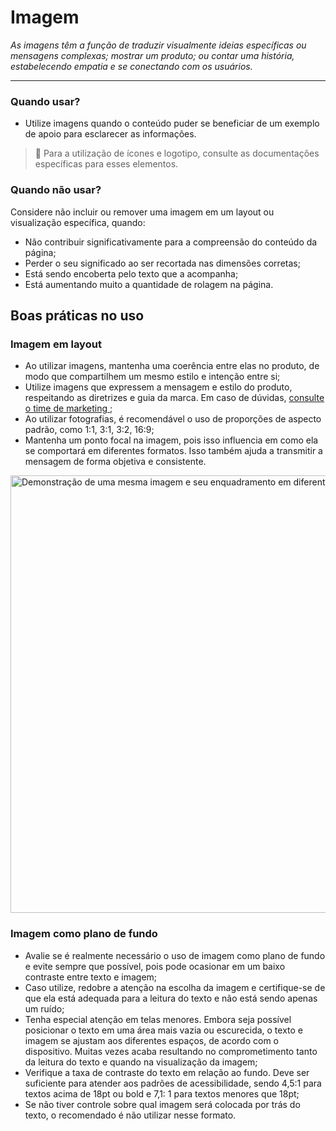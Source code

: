 

# Imagem

_As imagens têm a função de traduzir visualmente ideias específicas ou mensagens complexas; mostrar um produto; ou contar uma história, estabelecendo empatia e se conectando com os usuários._

---

### Quando usar?

- Utilize imagens quando o conteúdo puder se beneficiar de um exemplo de apoio para esclarecer as informações.

> 📌 Para a utilização de ícones e logotipo, consulte as documentações específicas para esses elementos.

### Quando não usar?

Considere não incluir ou remover uma imagem em um layout ou visualização específica, quando:

- Não contribuir significativamente para a compreensão do conteúdo da página;
- Perder o seu significado ao ser recortada nas dimensões corretas;
- Está sendo encoberta pelo texto que a acompanha;
- Está aumentando muito a quantidade de rolagem na página.

## Boas práticas no uso

### Imagem em layout

- Ao utilizar imagens, mantenha uma coerência entre elas no produto, de modo que compartilhem um mesmo estilo e intenção entre si;
- Utilize imagens que expressem a mensagem e estilo do produto, respeitando as diretrizes e guia da marca. Em caso de dúvidas, <a href = "mailto: cristiano.cunha@totvs.com.br">consulte o time de marketing </a>;
- Ao utilizar fotografias, é recomendável o uso de proporções de aspecto padrão, como 1:1, 3:1, 3:2, 16:9;
- Mantenha um ponto focal na imagem, pois isso influencia em como ela se comportará em diferentes formatos. Isso também ajuda a transmitir a mensagem de forma objetiva e consistente.

<img
  src={ImageRatio}
  alt="Demonstração de uma mesma imagem e seu enquadramento em diferentes proporções."
  width="700px"
/>

### Imagem como plano de fundo

- Avalie se é realmente necessário o uso de imagem como plano de fundo e evite sempre que possível, pois pode ocasionar em um baixo contraste entre texto e imagem;
- Caso utilize, redobre a atenção na escolha da imagem e certifique-se de que ela está adequada para a leitura do texto e não está sendo apenas um ruído;
- Tenha especial atenção em telas menores. Embora seja possível posicionar o texto em uma área mais vazia ou escurecida, o texto e imagem se ajustam aos diferentes espaços, de acordo com o dispositivo. Muitas vezes acaba resultando no comprometimento tanto da leitura do texto e quando na visualização da imagem;
- Verifique a taxa de contraste do texto em relação ao fundo. Deve ser suficiente para atender aos padrões de acessibilidade, sendo 4,5:1 para textos acima de 18pt ou bold e 7,1: 1 para textos menores que 18pt;
- Se não tiver controle sobre qual imagem será colocada por trás do texto, o recomendado é não utilizar nesse formato.

<BestPracticesComponent
  doImg={ImageDo1}
  doAlt="Mensagem na tela inicial de um app com texto “Parabéns pelos 2 anos de empresa” sobre um fundo de neutro"
  doDescription="Evite texto sobre imagens sempre que possível. Quando utilizar, garanta que o texto permaneça legível em relação ao fundo. Filtros podem ajudar."
  warning="true"
  dontImg={ImageDont1}
  dontAlt="Mensagem em uma tela inicial de um app com texto “Parabéns pelos 2 anos de empresa” sobre um fundo de luzes brilhantes"
  dontDescription="Imagens sendo usadas como plano de fundo podem dificultar a leitura do texto."
/>
